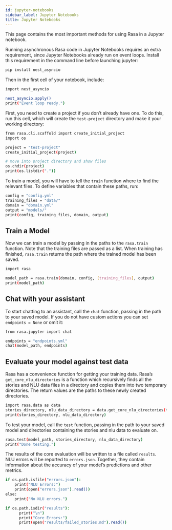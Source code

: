 ```yaml
---
id: jupyter-notebooks
sidebar_label: Jupyter Notebooks
title: Jupyter Notebooks
---
```


This page contains the most important methods for using Rasa in a Jupyter notebook.

Running asynchronous Rasa code in Jupyter Notebooks requires an extra requirement,
since Jupyter Notebooks already run on event loops. Install this requirement in
the command line before launching jupyter:

```bash
pip install nest_asyncio
```

Then in the first cell of your notebook, include:

```bash
import nest_asyncio

nest_asyncio.apply()
print("Event loop ready.")
```
First, you need to create a project if you don’t already have one.
To do this, run this cell, which will create the `test-project` directory and make it
your working directory:

```bash
from rasa.cli.scaffold import create_initial_project
import os

project = "test-project"
create_initial_project(project)

# move into project directory and show files
os.chdir(project)
print(os.listdir("."))
```
To train a model, you will have to tell the `train` function
where to find the relevant files.
To define variables that contain these paths, run:

```bash
config = "config.yml"
training_files = "data/"
domain = "domain.yml"
output = "models/"
print(config, training_files, domain, output)
```
## Train a Model

Now we can train a model by passing in the paths to the `rasa.train` function.
Note that the training files are passed as a list.
When training has finished, `rasa.train` returns the path where the trained model has been saved.

```bash
import rasa

model_path = rasa.train(domain, config, [training_files], output)
print(model_path)
```
## Chat with your assistant

To start chatting to an assistant, call the `chat` function, passing
in the path to your saved model. If you do not have custom actions you can set `endpoints = None` or omit it:

```bash
from rasa.jupyter import chat

endpoints = "endpoints.yml"
chat(model_path, endpoints)
```
## Evaluate your model against test data

Rasa has a convenience function for getting your training data.
Rasa’s `get_core_nlu_directories` is a function which
recursively finds all the stories and NLU data files in a directory
and copies them into two temporary directories.
The return values are the paths to these newly created directories.

```bash
import rasa.data as data
stories_directory, nlu_data_directory = data.get_core_nlu_directories(training_files)
print(stories_directory, nlu_data_directory)
```
To test your model, call the `test` function, passing in the path
to your saved model and directories containing the stories and nlu data
to evaluate on.

```bash
rasa.test(model_path, stories_directory, nlu_data_directory)
print("Done testing.")
```
The results of the core evaluation will be written to a file called `results`.
NLU errors will be reported to `errors.json`.
Together, they contain information about the accuracy of your model’s
predictions and other metrics.

```bash
if os.path.isfile("errors.json"):
    print("NLU Errors:")
    print(open("errors.json").read())
else:
    print("No NLU errors.")

if os.path.isdir("results"):
      print("\n")
      print("Core Errors:")
      print(open("results/failed_stories.md").read())
```
